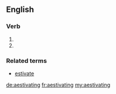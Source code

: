 ==English==

===Verb===
{{head|en}}

# {{present participle of|aestivate}}
# {{alternative spelling of|estivating}}

===Related terms===
* [[estivate]]

[[de:aestivating]]
[[fr:aestivating]]
[[my:aestivating]]